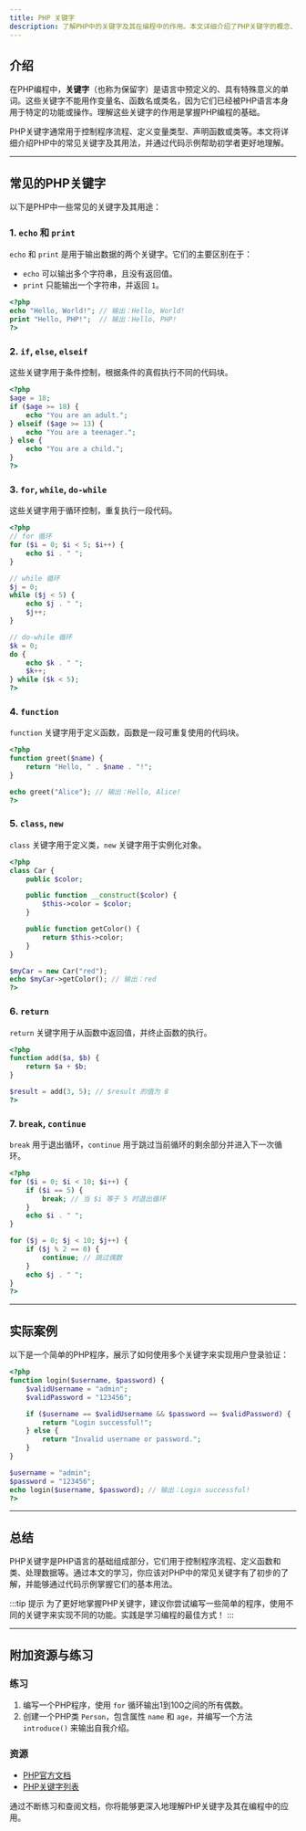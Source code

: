 ```yaml
---
title: PHP 关键字
description: 了解PHP中的关键字及其在编程中的作用。本文详细介绍了PHP关键字的概念、常见关键字及其用法，并通过代码示例和实际案例帮助初学者掌握这一重要概念。
---
```


## 介绍

在PHP编程中，**关键字**（也称为保留字）是语言中预定义的、具有特殊意义的单词。这些关键字不能用作变量名、函数名或类名，因为它们已经被PHP语言本身用于特定的功能或操作。理解这些关键字的作用是掌握PHP编程的基础。

PHP关键字通常用于控制程序流程、定义变量类型、声明函数或类等。本文将详细介绍PHP中的常见关键字及其用法，并通过代码示例帮助初学者更好地理解。

---

## 常见的PHP关键字

以下是PHP中一些常见的关键字及其用途：

### 1. `echo` 和 `print`
`echo` 和 `print` 是用于输出数据的两个关键字。它们的主要区别在于：
- `echo` 可以输出多个字符串，且没有返回值。
- `print` 只能输出一个字符串，并返回 `1`。

```php
<?php
echo "Hello, World!"; // 输出：Hello, World!
print "Hello, PHP!";  // 输出：Hello, PHP!
?>
```

### 2. `if`, `else`, `elseif`
这些关键字用于条件控制，根据条件的真假执行不同的代码块。

```php
<?php
$age = 18;
if ($age >= 18) {
    echo "You are an adult.";
} elseif ($age >= 13) {
    echo "You are a teenager.";
} else {
    echo "You are a child.";
}
?>
```

### 3. `for`, `while`, `do-while`
这些关键字用于循环控制，重复执行一段代码。

```php
<?php
// for 循环
for ($i = 0; $i < 5; $i++) {
    echo $i . " ";
}

// while 循环
$j = 0;
while ($j < 5) {
    echo $j . " ";
    $j++;
}

// do-while 循环
$k = 0;
do {
    echo $k . " ";
    $k++;
} while ($k < 5);
?>
```

### 4. `function`
`function` 关键字用于定义函数，函数是一段可重复使用的代码块。

```php
<?php
function greet($name) {
    return "Hello, " . $name . "!";
}

echo greet("Alice"); // 输出：Hello, Alice!
?>
```

### 5. `class`, `new`
`class` 关键字用于定义类，`new` 关键字用于实例化对象。

```php
<?php
class Car {
    public $color;

    public function __construct($color) {
        $this->color = $color;
    }

    public function getColor() {
        return $this->color;
    }
}

$myCar = new Car("red");
echo $myCar->getColor(); // 输出：red
?>
```

### 6. `return`
`return` 关键字用于从函数中返回值，并终止函数的执行。

```php
<?php
function add($a, $b) {
    return $a + $b;
}

$result = add(3, 5); // $result 的值为 8
?>
```

### 7. `break`, `continue`
`break` 用于退出循环，`continue` 用于跳过当前循环的剩余部分并进入下一次循环。

```php
<?php
for ($i = 0; $i < 10; $i++) {
    if ($i == 5) {
        break; // 当 $i 等于 5 时退出循环
    }
    echo $i . " ";
}

for ($j = 0; $j < 10; $j++) {
    if ($j % 2 == 0) {
        continue; // 跳过偶数
    }
    echo $j . " ";
}
?>
```

---

## 实际案例

以下是一个简单的PHP程序，展示了如何使用多个关键字来实现用户登录验证：

```php
<?php
function login($username, $password) {
    $validUsername = "admin";
    $validPassword = "123456";

    if ($username == $validUsername && $password == $validPassword) {
        return "Login successful!";
    } else {
        return "Invalid username or password.";
    }
}

$username = "admin";
$password = "123456";
echo login($username, $password); // 输出：Login successful!
?>
```

---

## 总结

PHP关键字是PHP语言的基础组成部分，它们用于控制程序流程、定义函数和类、处理数据等。通过本文的学习，你应该对PHP中的常见关键字有了初步的了解，并能够通过代码示例掌握它们的基本用法。

:::tip 提示
为了更好地掌握PHP关键字，建议你尝试编写一些简单的程序，使用不同的关键字来实现不同的功能。实践是学习编程的最佳方式！
:::

---

## 附加资源与练习

### 练习
1. 编写一个PHP程序，使用 `for` 循环输出1到100之间的所有偶数。
2. 创建一个PHP类 `Person`，包含属性 `name` 和 `age`，并编写一个方法 `introduce()` 来输出自我介绍。

### 资源
- [PHP官方文档](https://www.php.net/manual/en/)
- [PHP关键字列表](https://www.php.net/manual/en/reserved.keywords.php)

通过不断练习和查阅文档，你将能够更深入地理解PHP关键字及其在编程中的应用。